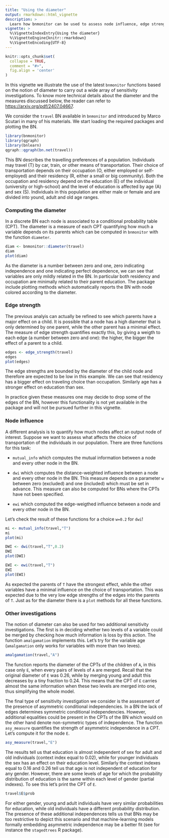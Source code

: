 ```yaml
---
title: "Using the diameter"
output: rmarkdown::html_vignette
description: >
  Learn how bnmonitor can be used to assess node influence, edge strength, and to carry out other sensitivity investigations based on the diameter
vignette: >
  %\VignetteIndexEntry{Using the diameter}
  %\VignetteEngine{knitr::rmarkdown}
  %\VignetteEncoding{UTF-8}
---
```


```r
knitr::opts_chunk$set(
  collapse = TRUE,
  comment = "#>",
  fig.align = 'center'
)
```

In this vignette we illustrate the use of the latest `bnmonitor` functions based on the notion of diameter to carry out a wide array of sensitivity investigations. To know more technical details about the diameter and the measures discussed below, the reader can refer to [https://arxiv.org/pdf/2407.04667](https://arxiv.org/pdf/2407.04667).

We consider the `travel` BN available in `bnmonitor` and introduced by Marco Scutari in many of his materials. We start loading the required packages and plotting the BN.

```r
library(bnmonitor)
library(qgraph)
library(bnlearn)
qgraph::qgraph(bn.net(travel))
```
This BN describes the travelling preferences of a population. Individuals may travel (T) by car, train, or other means of transportation. Their choice of transportation depends on their occupation (O, either employed or self-employed) and their residency (R, either a small or big community). Both the occupation and residency depend on the education (E) of the individual (university or high-school) and the level of education is affected by age (A) and sex (S). Individuals in this population are either male or female and are divided into yound, adult and old age ranges.

### Computing the diameter 

In a discrete BN each node is associated to a conditional probability table (CPT). The diameter is a measure of each CPT quantifying how much a variable depends on its parents which can be computed in `bnmonitor` with the function `diameter`.

```r
diam <- bnmonitor::diameter(travel)
diam
plot(diam)
```

As the diameter is a number between zero and one, zero indicating independence and one indicating perfect dependence, we can see that variables are only mildly related in the BN. In particular both residency and occupation are minimally related to their parent education. The package include plotting methods which automatically reports the BN with node colored according to the diameter.

### Edge strength

The previous analyis can actually be refined to see which parents have a major effect on a child. It is possible that a node has a high diameter that is only determined by one parent, while the other parent has a minimal effect. The measure of edge strength quantifies exactly this, by giving a weigth to each edge (a number between zero and one): the higher, the bigger the effect of a parent to a child. 

```r
edges <- edge_strength(travel)
edges
plot(edges)
```

The edge strengths are bounded by the diameter of the child node and therefore are expected to be low in this example. We can see that residency has a bigger effect on traveling choice than occupation. Similarly age has a stronger effect on education than sex.

In practice given these measures one may decide to drop some of the edges of the BN, however this functionality is not yet available in the package and will not be pursued further in this vignette.

### Node influence

A different analysis is to quantify how much nodes affect an output node of interest. Suppose we want to assess what affects the choice of transportation of the individuals in our population. There are three functions for this task:

 - `mutual_info` which computes the mutual information between a node and every other node in the BN.
 
 - `dwi` which computes the distance-weighted influence between a node and every other node in the BN. This measure depends on a parameter `w` between zero (excluded) and one (included) which must be set in advance. This measure can also be computed for BNs where the CPTs have not been specified.
 
 - `ewi` which computed the edge-weigthed influence between a node and every other node in the BN.
 
Let's check the result of these functions for a choice `w=0.2` for `dwi`!

```r
mi <- mutual_info(travel,"T")
mi
plot(mi)

DWI <- dwi(travel,"T",0.2)
DWI
plot(DWI)

EWI <- ewi(travel,"T")
EWI
plot(EWI)
```

As expected the parents of `T` have the strongest effect, while the other variables have a minimal influence on the choice of transportation. This was expected due to the very low edge strengths of the edges into the parents of `T`. Just as for the diameter there is a `plot` methods for all these functions.

### Other investigations

The notion of diameter can also be used for two additional sensitivity investigations. The first is in deciding whether two levels of a variable could be merged by checking how much information is loss by this action. The function `amalgamation` implements this. Let's try for the variable age (`amalgamation` only works for variables with more than two leves).

```r
amalgamation(travel,"A")
```

The function reports the diameter of the CPTs of the children of `A`, in this case only `E`, when every pairs of levels of `A` are merged. Recall that the original diameter of `E` was 0.26, while by merging young and adult this decreases by a tiny fraction to 0.24. This means that the CPT of `E` carries almost the same information when these two levels are merged into one, thus simplifying the whole model.


The final type of sensitivity investigation we consider is the assessment of the presence of asymmetric conditional independencies. In a BN the lack of edges determines symmetric conditional independencies. However, additional equalities could be present in the CPTs of the BN which would on the other hand denote non-symmetric types of independence. The function `asy_measure` quantifies the strength of asymmetric independence in a CPT. Let's compute it for the node `E`.
```r
asy_measure(travel,"E")
```

The results tell us that education is almost independent of sex for adult and old individuals (context index equal to 0.02), while for younger individuals the sex has an effect on their education level. Similarly the context indexes equal to 0.16 and 0.26 tell us that age is not independent of education for any gender. However, there are some levels of age for which the probability distribution of education is the same within each level of gender (partial indexes). To see this let's print the CPT of `E`.

```r
travel$E$prob
```

For either gender, young and adult individuals have very similar probabilities for education, while old individuals have a different probability distribution. The presence of these additional independences tells us that BNs may be too restrictive to depict this scenario and that machine-learning models formally embedding asymmetric independence may be a better fit (see for instance the `stagedtrees` R package).
